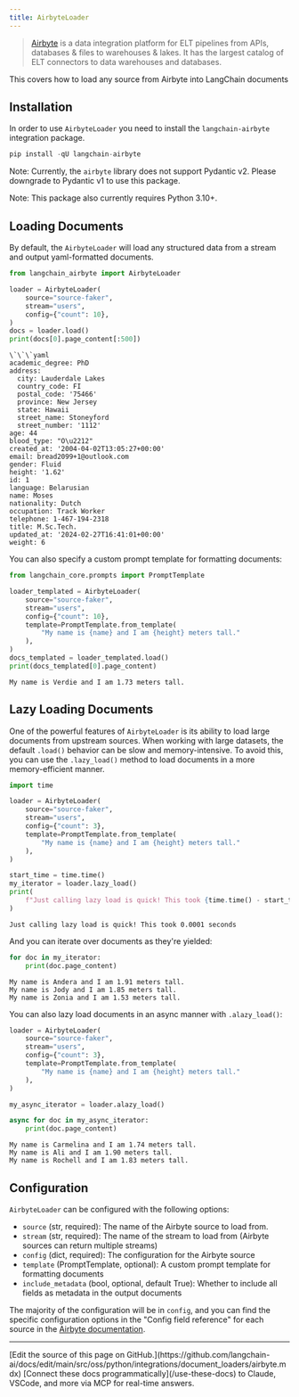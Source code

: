 ```yaml
---
title: AirbyteLoader
---
```


>[Airbyte](https://github.com/airbytehq/airbyte) is a data integration platform for ELT pipelines from APIs, databases & files to warehouses & lakes. It has the largest catalog of ELT connectors to data warehouses and databases.

This covers how to load any source from Airbyte into LangChain documents

## Installation

In order to use `AirbyteLoader` you need to install the `langchain-airbyte` integration package.

```python
pip install -qU langchain-airbyte
```

Note: Currently, the `airbyte` library does not support Pydantic v2.
Please downgrade to Pydantic v1 to use this package.

Note: This package also currently requires Python 3.10+.

## Loading Documents

By default, the `AirbyteLoader` will load any structured data from a stream and output yaml-formatted documents.

```python
from langchain_airbyte import AirbyteLoader

loader = AirbyteLoader(
    source="source-faker",
    stream="users",
    config={"count": 10},
)
docs = loader.load()
print(docs[0].page_content[:500])
```

```output
\`\`\`yaml
academic_degree: PhD
address:
  city: Lauderdale Lakes
  country_code: FI
  postal_code: '75466'
  province: New Jersey
  state: Hawaii
  street_name: Stoneyford
  street_number: '1112'
age: 44
blood_type: "O\u2212"
created_at: '2004-04-02T13:05:27+00:00'
email: bread2099+1@outlook.com
gender: Fluid
height: '1.62'
id: 1
language: Belarusian
name: Moses
nationality: Dutch
occupation: Track Worker
telephone: 1-467-194-2318
title: M.Sc.Tech.
updated_at: '2024-02-27T16:41:01+00:00'
weight: 6
```

You can also specify a custom prompt template for formatting documents:

```python
from langchain_core.prompts import PromptTemplate

loader_templated = AirbyteLoader(
    source="source-faker",
    stream="users",
    config={"count": 10},
    template=PromptTemplate.from_template(
        "My name is {name} and I am {height} meters tall."
    ),
)
docs_templated = loader_templated.load()
print(docs_templated[0].page_content)
```

```output
My name is Verdie and I am 1.73 meters tall.
```

## Lazy Loading Documents

One of the powerful features of `AirbyteLoader` is its ability to load large documents from upstream sources. When working with large datasets, the default `.load()` behavior can be slow and memory-intensive. To avoid this, you can use the `.lazy_load()` method to load documents in a more memory-efficient manner.

```python
import time

loader = AirbyteLoader(
    source="source-faker",
    stream="users",
    config={"count": 3},
    template=PromptTemplate.from_template(
        "My name is {name} and I am {height} meters tall."
    ),
)

start_time = time.time()
my_iterator = loader.lazy_load()
print(
    f"Just calling lazy load is quick! This took {time.time() - start_time:.4f} seconds"
)
```

```output
Just calling lazy load is quick! This took 0.0001 seconds
```

And you can iterate over documents as they're yielded:

```python
for doc in my_iterator:
    print(doc.page_content)
```

```output
My name is Andera and I am 1.91 meters tall.
My name is Jody and I am 1.85 meters tall.
My name is Zonia and I am 1.53 meters tall.
```

You can also lazy load documents in an async manner with `.alazy_load()`:

```python
loader = AirbyteLoader(
    source="source-faker",
    stream="users",
    config={"count": 3},
    template=PromptTemplate.from_template(
        "My name is {name} and I am {height} meters tall."
    ),
)

my_async_iterator = loader.alazy_load()

async for doc in my_async_iterator:
    print(doc.page_content)
```

```output
My name is Carmelina and I am 1.74 meters tall.
My name is Ali and I am 1.90 meters tall.
My name is Rochell and I am 1.83 meters tall.
```

## Configuration

`AirbyteLoader` can be configured with the following options:

- `source` (str, required): The name of the Airbyte source to load from.
- `stream` (str, required): The name of the stream to load from (Airbyte sources can return multiple streams)
- `config` (dict, required): The configuration for the Airbyte source
- `template` (PromptTemplate, optional): A custom prompt template for formatting documents
- `include_metadata` (bool, optional, default True): Whether to include all fields as metadata in the output documents

The majority of the configuration will be in `config`, and you can find the specific configuration options in the "Config field reference" for each source in the [Airbyte documentation](https://docs.airbyte.com/integrations/).

---

<Callout icon="pen-to-square" iconType="regular">
    [Edit the source of this page on GitHub.](https://github.com/langchain-ai/docs/edit/main/src/oss/python/integrations/document_loaders/airbyte.mdx)
</Callout>
<Tip icon="terminal" iconType="regular">
    [Connect these docs programmatically](/use-these-docs) to Claude, VSCode, and more via MCP for    real-time answers.
</Tip>
